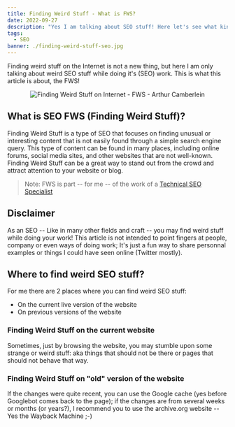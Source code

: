 ```yaml
---
title: Finding Weird Stuff - What is FWS?
date: 2022-09-27
description: "Yes I am talking about SEO stuff! Here let's see what kind of weird stuff we could find doing SEO"
tags:
  - SEO
banner: ./finding-weird-stuff-seo.jpg
---
```


Finding weird stuff on the Internet is not a new thing, but here I am only talking about weird SEO stuff while doing it's (SEO) work. This is what this article is about, the FWS!

<p align="center">
  <img src="./finding-weird-stuff-seo.jpg" alt="Finding Weird Stuff on Internet - FWS - Arthur Camberlein" title="Why SEO find weird stuff?" />
</p>

## What is SEO FWS (Finding Weird Stuff)?

Finding Weird Stuff is a type of SEO that focuses on finding unusual or interesting content that is not easily found through a simple search engine query. This type of content can be found in many places, including online forums, social media sites, and other websites that are not well-known. Finding Weird Stuff can be a great way to stand out from the crowd and attract attention to your website or blog. 

> Note: FWS is part -- for me -- of the work of a [Technical SEO Specialist](/tech-seo-what-is-it)

## Disclaimer

As an SEO -- Like in many other fields and craft -- you may find weird stuff while doing your work! This article is not intended to point fingers at people, company or even ways of doing work; It's just a fun way to share personnal examples or things I could have seen online (Twitter mostly).

## Where to find weird SEO stuff?

For me there are 2 places where you can find weird SEO stuff: 

- On the current live version of the website
- On previous versions of the website

### Finding Weird Stuff on the current website

Sometimes, just by browsing the website, you may stumble upon some strange or weird stuff: aka things that should not be there or pages that should not behave that way.

### Finding Weird Stuff on "old" version of the website

If the changes were quite recent, you can use the Google cache (yes before Googlebot comes back to the page); if the changes are from several weeks or months (or years?), I recommend you to use the archive.org website -- Yes the Wayback Machine ;-)